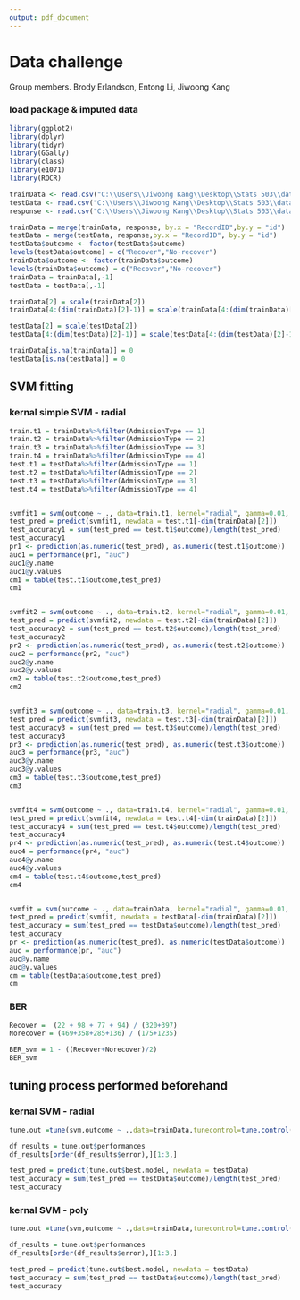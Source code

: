 ---
output: pdf_document
---
# Data challenge
Group members. Brody Erlandson, Entong Li, Jiwoong Kang

### load package & imputed data
```{r results = FALSE, message = FALSE, echo = FALSE, warning = FALSE}
library(ggplot2)
library(dplyr)
library(tidyr)
library(GGally)
library(class)
library(e1071)
library(ROCR)

trainData <- read.csv("C:\\Users\\Jiwoong Kang\\Desktop\\Stats 503\\data challenge\\final_data\\BrodysImpute_Age_Outcome_Gender-trainSet.csv")
testData <- read.csv("C:\\Users\\Jiwoong Kang\\Desktop\\Stats 503\\data challenge\\final_data\\BrodysImpute_Age_Outcome_Gender-testSet.csv")
response <- read.csv("C:\\Users\\Jiwoong Kang\\Desktop\\Stats 503\\data challenge\\final_data\\train_outcome.csv", header = T)

trainData = merge(trainData, response, by.x = "RecordID",by.y = "id")
testData = merge(testData, response,by.x = "RecordID", by.y = "id")
testData$outcome <- factor(testData$outcome)
levels(testData$outcome) = c("Recover","No-recover")
trainData$outcome <- factor(trainData$outcome)
levels(trainData$outcome) = c("Recover","No-recover")
trainData = trainData[,-1]
testData = testData[,-1]

trainData[2] = scale(trainData[2])
trainData[4:(dim(trainData)[2]-1)] = scale(trainData[4:(dim(trainData)[2]-1)])

testData[2] = scale(testData[2])
testData[4:(dim(testData)[2]-1)] = scale(testData[4:(dim(testData)[2]-1)])

trainData[is.na(trainData)] = 0
testData[is.na(testData)] = 0
```

## SVM fitting

### kernal simple SVM - radial
```{r message = FALSE, echo = FALSE, warning = FALSE}
train.t1 = trainData%>%filter(AdmissionType == 1)
train.t2 = trainData%>%filter(AdmissionType == 2)
train.t3 = trainData%>%filter(AdmissionType == 3)
train.t4 = trainData%>%filter(AdmissionType == 4)
test.t1 = testData%>%filter(AdmissionType == 1)
test.t2 = testData%>%filter(AdmissionType == 2)
test.t3 = testData%>%filter(AdmissionType == 3)
test.t4 = testData%>%filter(AdmissionType == 4)


svmfit1 = svm(outcome ~ ., data=train.t1, kernel="radial", gamma=0.01, cost=1, scale=FALSE)
test_pred = predict(svmfit1, newdata = test.t1[-dim(trainData)[2]])
test_accuracy1 = sum(test_pred == test.t1$outcome)/length(test_pred)
test_accuracy1
pr1 <- prediction(as.numeric(test_pred), as.numeric(test.t1$outcome))
auc1 = performance(pr1, "auc")
auc1@y.name
auc1@y.values
cm1 = table(test.t1$outcome,test_pred)
cm1


svmfit2 = svm(outcome ~ ., data=train.t2, kernel="radial", gamma=0.01, cost=1, scale=FALSE)
test_pred = predict(svmfit2, newdata = test.t2[-dim(trainData)[2]])
test_accuracy2 = sum(test_pred == test.t2$outcome)/length(test_pred)
test_accuracy2
pr2 <- prediction(as.numeric(test_pred), as.numeric(test.t2$outcome))
auc2 = performance(pr2, "auc")
auc2@y.name
auc2@y.values
cm2 = table(test.t2$outcome,test_pred)
cm2


svmfit3 = svm(outcome ~ ., data=train.t3, kernel="radial", gamma=0.01, cost=1, scale=FALSE)
test_pred = predict(svmfit3, newdata = test.t3[-dim(trainData)[2]])
test_accuracy3 = sum(test_pred == test.t3$outcome)/length(test_pred)
test_accuracy3
pr3 <- prediction(as.numeric(test_pred), as.numeric(test.t3$outcome))
auc3 = performance(pr3, "auc")
auc3@y.name
auc3@y.values
cm3 = table(test.t3$outcome,test_pred)
cm3


svmfit4 = svm(outcome ~ ., data=train.t4, kernel="radial", gamma=0.01, cost=1, scale=FALSE)
test_pred = predict(svmfit4, newdata = test.t4[-dim(trainData)[2]])
test_accuracy4 = sum(test_pred == test.t4$outcome)/length(test_pred)
test_accuracy4
pr4 <- prediction(as.numeric(test_pred), as.numeric(test.t4$outcome))
auc4 = performance(pr4, "auc")
auc4@y.name
auc4@y.values
cm4 = table(test.t4$outcome,test_pred)
cm4


svmfit = svm(outcome ~ ., data=trainData, kernel="radial", gamma=0.01, cost=1, scale=FALSE)
test_pred = predict(svmfit, newdata = testData[-dim(trainData)[2]])
test_accuracy = sum(test_pred == testData$outcome)/length(test_pred)
test_accuracy
pr <- prediction(as.numeric(test_pred), as.numeric(testData$outcome))
auc = performance(pr, "auc")
auc@y.name
auc@y.values
cm = table(testData$outcome,test_pred)
cm

```

### BER
```{r message = FALSE, echo = FALSE, warning = FALSE}
Recover =  (22 + 98 + 77 + 94) / (320+397)
Norecover = (469+358+285+136) / (175+1235)

BER_svm = 1 - ((Recover+Norecover)/2)
BER_svm
```

## tuning process performed beforehand

### kernal SVM - radial
```{r message = FALSE, echo = FALSE, warning = FALSE}
tune.out =tune(svm,outcome ~ .,data=trainData,tunecontrol=tune.control(cross=5),ranges=list(cost=c(1,10,100,1000), gamma=c(0.0001,0.001,0.01,0.1), kernel=c("radial")))

df_results = tune.out$performances
df_results[order(df_results$error),][1:3,]

test_pred = predict(tune.out$best.model, newdata = testData)
test_accuracy = sum(test_pred == testData$outcome)/length(test_pred)
test_accuracy
```

### kernal SVM - poly
```{r message = FALSE, echo = FALSE, warning = FALSE}
tune.out =tune(svm,outcome ~ .,data=trainData,tunecontrol=tune.control(cross=5),ranges=list(cost=c(1,10,100,1000), gamma=c(0.0001,0.001,0.01,0.1), degree=c(1,2,3), kernel=c("polynomial")))

df_results = tune.out$performances
df_results[order(df_results$error),][1:3,]

test_pred = predict(tune.out$best.model, newdata = testData)
test_accuracy = sum(test_pred == testData$outcome)/length(test_pred)
test_accuracy
```







